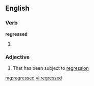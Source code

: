 ==English==

===Verb===
'''regressed'''

# {{past of|[[regress]]}}

===Adjective===
{{en-adj}}

# That has been subject to [[regression]]

[[mg:regressed]]
[[vi:regressed]]